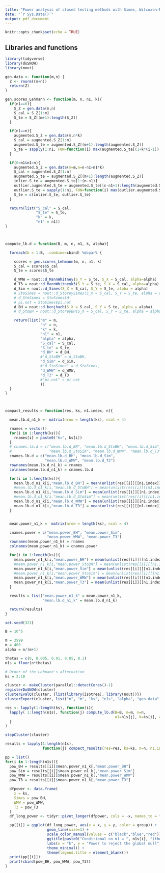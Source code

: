 ```yaml
---
title: "Power analysis of closed testing methods with Simes, Wilcoxon-Mann-Whitney and LMPI T3 as local tests considering Lehmann's alternative of order k"
date: "`r Sys.Date()`"
output: pdf_document
---
```


```r
knitr::opts_chunk$set(echo = TRUE)
```

## Libraries and functions

```r

library(tidyverse)
library(doSNOW)
library(nout)

gen.data <- function(m,n) {
  Z <- rnorm((m+n))
  return(Z)
}

gen.scores_Lehmann <- function(m, n, n1, k){
  if(n1==0){
    S_Z = gen.data(m,n)
    S_cal = S_Z[1:m]
    S_te = S_Z[(m+1):length(S_Z)]
  }

  if(n1==n){
    augmented.S_Z = gen.data(m,n*k)
    S_cal = augmented.S_Z[1:m]
    augmented.S_te = augmented.S_Z[(m+1):length(augmented.S_Z)]
    S_te = sapply(1:n1, FUN=function(i) max(augmented.S_te[(1+k*(i-1)):(i*k)]))
  }

  if(0<n1&n1<n){
    augmented.S_Z = gen.data(m=m,n=n-n1+n1*k)
    S_cal = augmented.S_Z[1:m]
    augmented.S_te = augmented.S_Z[(m+1):length(augmented.S_Z)]
    inlier.S_te = augmented.S_te[1:(n-n1)]
    outlier.augmented.S_te = augmented.S_te[(n-n1+1):length(augmented.S_te)]
    outlier.S_te = sapply(1:n1, FUN=function(i) max(outlier.augmented.S_te[(1+k*(i-1)):(i*k)]))
    S_te = c(inlier.S_te, outlier.S_te)
  }

  return(list("S_cal" = S_cal,
              "S_te" = S_te,
              "k" = k,
              "n1" = n1))
}



compute_lb.d = function(B, m, n, n1, k, alpha){

  foreach(b = 1:B, .combine=cbind) %dopar% {

    scores = gen.scores_Lehmann(m, n, n1, k)
    S_cal = scores$S_cal
    S_te = scores$S_te

    d_WMW = nout::d_MannWhitney(S_Y = S_te, S_X = S_cal, alpha=alpha)
    d_T3 = nout::d_MannWhitneyk3(S_Y = S_te, S_X = S_cal, alpha=alpha)
    d_Sim = nout::d_Simes(S_X = S_cal, S_Y = S_te, alpha = alpha)
    # StoSimes = nout::d_StoreySimes(S_X = S_cal, S_Y = S_te, alpha = alpha)
    # d_StoSimes = StoSimes$d
    # pi.not = StoSimes$pi.not
    d_BH = nout::d_benjhoch(S_X = S_cal, S_Y = S_te, alpha = alpha)
    # d_StoBH = nout::d_StoreyBH(S_X = S_cal, S_Y = S_te, alpha = alpha)

    return(list("m" = m,
                "n" = n,
                "k" = k,
                "n1" = n1,
                "alpha" = alpha,
                "S_cal" = S_cal,
                "S_te" = S_te,
                "d_BH" = d_BH,
                #"d_StoBH" = d_StoBH,
                "d_Sim" = d_Sim,
                #"d_StoSimes" = d_StoSimes,
                "d_WMW" = d_WMW,
                "d_T3" = d_T3
                #"pi.not" = pi.not
                ))
  }
}



compact_results = function(res, ks, n1.index, n){

  mean.lb.d_n1_k =  matrix(nrow = length(ks), ncol = 4)

  rnames = vector()
  for(i in 1:length(ks)){
    rnames[i] = paste0("k=", ks[i])
  }
  # cnames.lb.d = c("mean.lb.d_BH", "mean.lb.d_StoBH", "mean.lb.d_Sim",
  #                 "mean.lb.d_StoSim", "mean.lb.d_WMW", "mean.lb.d_T3")
  cnames.lb.d = c("mean.lb.d_BH", "mean.lb.d_Sim",
                  "mean.lb.d_WMW", "mean.lb.d_T3")
  rownames(mean.lb.d_n1_k) = rnames
  colnames(mean.lb.d_n1_k) = cnames.lb.d

  for(i in 1:length(ks)){
    mean.lb.d_n1_k[i,"mean.lb.d_BH"] = mean(unlist(res[[i]][[n1.index]]["d_BH",]))
    #mean.lb.d_n1_k[i,"mean.lb.d_StoBH"] = mean(unlist(res[[i]][[n1.index]]["d_StoBH",]))
    mean.lb.d_n1_k[i,"mean.lb.d_Sim"] = mean(unlist(res[[i]][[n1.index]]["d_Sim",]))
    #mean.lb.d_n1_k[i,"mean.lb.d_StoSim"] = mean(unlist(res[[i]][[n1.index]]["d_StoSimes",]))
    mean.lb.d_n1_k[i,"mean.lb.d_WMW"] = mean(unlist(res[[i]][[n1.index]]["d_WMW",]))
    mean.lb.d_n1_k[i,"mean.lb.d_T3"] = mean(unlist(res[[i]][[n1.index]]["d_T3",]))
  }


  mean.power_n1_k =  matrix(nrow = length(ks), ncol = 4)

  cnames.power = c("mean.power_BH", "mean.power_Sim",
                   "mean.power_WMW", "mean.power_T3")
  rownames(mean.power_n1_k) = rnames
  colnames(mean.power_n1_k) = cnames.power

  for(i in 1:length(ks)){
    mean.power_n1_k[i,"mean.power_BH"] = mean(unlist(res[[i]][[n1.index]]["d_BH",])>0)
    #mean.power_n1_k[i,"mean.power_StoBH"] = mean(unlist(res[[i]][[n1.index]]["d_StoBH",])>0)
    mean.power_n1_k[i,"mean.power_Sim"] = mean(unlist(res[[i]][[n1.index]]["d_Sim",])>0)
    #mean.power_n1_k[i,"mean.power_StoSim"] = mean(unlist(res[[i]][[n1.index]]["d_StoSimes",])>0)
    mean.power_n1_k[i,"mean.power_WMW"] = mean(unlist(res[[i]][[n1.index]]["d_WMW",])>0)
    mean.power_n1_k[i,"mean.power_T3"] = mean(unlist(res[[i]][[n1.index]]["d_T3",])>0)
  }

  results = list("mean.power_n1_k" = mean.power_n1_k,
                 "mean.lb.d_n1_k" = mean.lb.d_n1_k)

  return(results)
}


```


```r

set.seed(321)

B = 10^5

m = 3999
n = 400
alpha = n/(m+1)

thetas = c(0, 0.005, 0.01, 0.05, 0.1)
n1s = floor(n*thetas)

# Order of the Lehmann's alternative
ks = 2:10

cluster <- makeCluster(parallel::detectCores()-1)
registerDoSNOW(cluster)
clusterEvalQ(cluster, {list(library(isotree), library(nout))})
clusterExport(cluster, list("n", "m", "ks", "n1s", "alpha", "gen.data", "gen.scores_Lehmann"))

res <- lapply(1:length(ks), function(i){
  lapply( 1:length(n1s), function(j) compute_lb.d(B=B, m=m, n=n,
                                                  n1=n1s[j], k=ks[i], alpha=alpha))
  }
)

stopCluster(cluster)

results = lapply(1:length(n1s),
                 function(j) compact_results(res=res, ks=ks, n=n, n1.index=j) )

pp = list()
for(i in 1:length(n1s)){
  pow_BH = results[[i]]$mean.power_n1_k[,"mean.power_BH"]
  pow_Sim = results[[i]]$mean.power_n1_k[,"mean.power_Sim"]
  pow_WMW = results[[i]]$mean.power_n1_k[,"mean.power_WMW"]
  pow_T3 = results[[i]]$mean.power_n1_k[,"mean.power_T3"]

  dfpower <- data.frame(
    x = ks,
    Simes = pow_BH,
    WMW = pow_WMW,
    T3 = pow_T3
  )
  df_long_power <- tidyr::pivot_longer(dfpower, cols = -x, names_to = "group", values_to = "y")

  pp[[i]] = ggplot(df_long_power, aes(x = x, y = y, color = group)) +
                   geom_line(size=1) +
                   scale_color_manual(values = c("black","blue","red")) +
                   ggtitle(paste0("Conditional on n1 = ", n1s[i], "(theta=", thetas[i], ")")) +
                   labs(x = "k", y = "Power to reject the global null") +
                   theme_minimal() +
                   theme(legend.title = element_blank())
  print(pp[[i]])
  print(cbind(pow_BH, pow_WMW, pow_T3))
}

```


